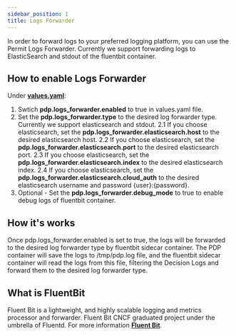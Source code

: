 ```yaml
---
sidebar_position: 1
title: Logs Forwarder
---
```



In order to forward logs to your preferred logging platform, you can use the Permit Logs Forwarder.
Currently we support forwarding logs to ElasticSearch and stdout of the fluentbit container.

## How to enable Logs Forwarder

Under **[values.yaml](https://github.com/permitio/PDP/blob/v2/charts/pdp/values.yaml)**:
1. Swtich **pdp.logs_forwarder.enabled** to true in values.yaml file.
2. Set the **pdp.logs_forwarder.type** to the desired log forwarder type. Currently we support elasticsearch and stdout.
2.1 If you choose elasticsearch, set the **pdp.logs_forwarder.elasticsearch.host** to the desired elasticsearch host.
2.2 If you choose elasticsearch, set the **pdp.logs_forwarder.elasticsearch.port** to the desired elasticsearch port.
2.3 If you choose elasticsearch, set the **pdp.logs_forwarder.elasticsearch.index** to the desired elasticsearch index.
2.4 If you choose elasticsearch, set the **pdp.logs_forwarder.elasticsearch.cloud_auth** to the desired elasticsearch username and password {user}:{password}.
3. Optional - Set the **pdp.logs_forwarder.debug_mode** to true to enable debug logs of fluentbit container.

## How it's works

Once pdp.logs_forwarder.enabled is set to true, the logs will be forwarded to the desired log forwarder type by fluentbit sidecar container.
The PDP container will save the logs to /tmp/pdp.log file, and the fluentbit sidecar container will read the logs from this file, filtering the Decision Logs and forward them to the desired log forwarder type.

## What is FluentBit

Fluent Bit is a lightweight, and highly scalable logging and metrics processor and forwarder.
Fluent Bit CNCF graduated project under the umbrella of Fluentd.
For more information **[Fluent Bit](https://fluentbit.io/)**.
